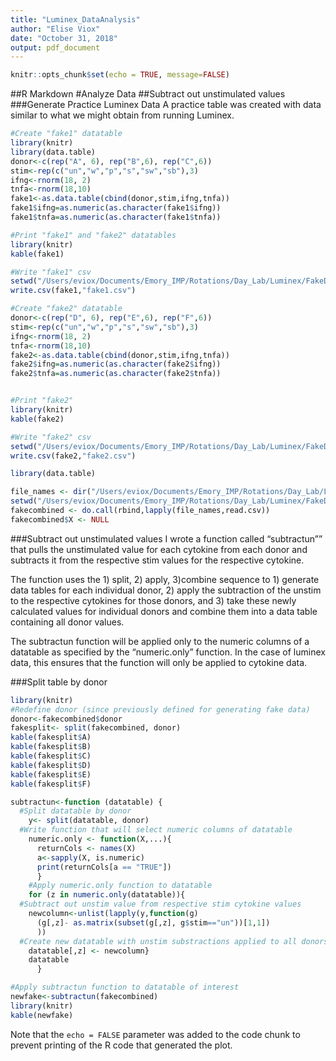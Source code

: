 ```yaml
---
title: "Luminex_DataAnalysis"
author: "Elise Viox"
date: "October 31, 2018"
output: pdf_document
---
```


```r
knitr::opts_chunk$set(echo = TRUE, message=FALSE)
```

##R Markdown
#Analyze Data
##Subtract out unstimulated values
###Generate Practice Luminex Data
A practice table was created with data similar to what we might obtain from running Luminex.
```r
#Create "fake1" datatable
library(knitr)
library(data.table)
donor<-c(rep("A", 6), rep("B",6), rep("C",6))
stim<-rep(c("un","w","p","s","sw","sb"),3)
ifng<-rnorm(18, 2)
tnfa<-rnorm(18,10)
fake1<-as.data.table(cbind(donor,stim,ifng,tnfa))
fake1$ifng=as.numeric(as.character(fake1$ifng))
fake1$tnfa=as.numeric(as.character(fake1$tnfa))

#Print "fake1" and "fake2" datatables 
library(knitr)
kable(fake1)

#Write "fake1" csv
setwd("/Users/eviox/Documents/Emory_IMP/Rotations/Day_Lab/Luminex/FakeData/")
write.csv(fake1,"fake1.csv")
```

```r

#Create "fake2" datatable
donor<-c(rep("D", 6), rep("E",6), rep("F",6))
stim<-rep(c("un","w","p","s","sw","sb"),3)
ifng<-rnorm(18, 2)
tnfa<-rnorm(18,10)
fake2<-as.data.table(cbind(donor,stim,ifng,tnfa))
fake2$ifng=as.numeric(as.character(fake2$ifng))
fake2$tnfa=as.numeric(as.character(fake2$tnfa))


#Print "fake2"
library(knitr)
kable(fake2)

#Write "fake2" csv
setwd("/Users/eviox/Documents/Emory_IMP/Rotations/Day_Lab/Luminex/FakeData/")
write.csv(fake2,"fake2.csv")
```

```r

library(data.table)  

file_names <- dir("/Users/eviox/Documents/Emory_IMP/Rotations/Day_Lab/Luminex/FakeData/") #where you have your files
setwd("/Users/eviox/Documents/Emory_IMP/Rotations/Day_Lab/Luminex/FakeData/")
fakecombined <- do.call(rbind,lapply(file_names,read.csv))
fakecombined$X <- NULL

```

###Subtract out unstimulated values
I wrote a function called "subtractun"" that pulls the unstimulated value for each cytokine from each donor and subtracts it from the respective stim values for the respective cytokine. 

The function uses the 1) split, 2) apply, 3)combine sequence to 1) generate data tables for each individual donor, 2) apply the subtraction of the unstim to the respective cytokines for those donors, and 3) take these newly calculated values for individual donors and combine them into a data table containing all donor values.

The subtractun function will be applied only to the numeric columns of a datatable as specified by the "numeric.only" function. In the case of luminex data, this ensures that the function will only be applied to cytokine data. 

###Split table by donor
```r
library(knitr)
#Redefine donor (since previously defined for generating fake data)
donor<-fakecombined$donor
fakesplit<- split(fakecombined, donor)
kable(fakesplit$A)
kable(fakesplit$B)
kable(fakesplit$C)
kable(fakesplit$D)
kable(fakesplit$E)
kable(fakesplit$F)
```

```r
subtractun<-function (datatable) {
  #Split datatable by donor    
    y<- split(datatable, donor)
  #Write function that will select numeric columns of datatable
    numeric.only <- function(X,...){
      returnCols <- names(X)
      a<-sapply(X, is.numeric)
      print(returnCols[a == "TRUE"])
      }
    #Apply numeric.only function to datatable
    for (z in numeric.only(datatable)){
  #Subtract out unstim value from respective stim cytokine values
    newcolumn<-unlist(lapply(y,function(g)
      (g[,z]- as.matrix(subset(g[,z], g$stim=="un"))[1,1])
      ))
  #Create new datatable with unstim substractions applied to all donors 
    datatable[,z] <- newcolumn}
    datatable
      }  
```

```r
#Apply subtractun function to datatable of interest
newfake<-subtractun(fakecombined)
library(knitr)
kable(newfake)
```


Note that the `echo = FALSE` parameter was added to the code chunk to prevent printing of the R code that generated the plot.
